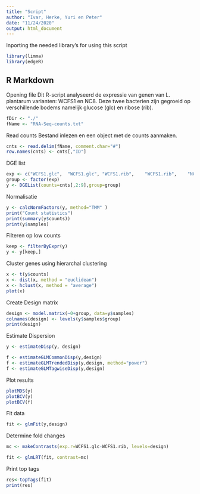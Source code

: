 ```yaml
---
title: "Script"
author: "Ivar, Herke, Yuri en Peter"
date: "11/24/2020"
output: html_document
---
```


Inporting the needed library's for using this script
```r
library(limma)
library(edgeR)
```

## R Markdown

Opening file
Dit R-script analyseerd de expressie van genen van L. plantarum varianten: WCFS1 en NC8. Deze twee bacterien zijn gegroeid op verschillende bodems namelijk glucose (glc) en ribose (rib).
```r
fDir <- "./"
fName <- "RNA-Seq-counts.txt"
```

Read counts
Bestand inlezen en een object met de counts aanmaken.
```r
cnts <- read.delim(fName, comment.char="#")
row.names(cnts) <- cnts[,"ID"]
```


DGE list

```r
exp <- c("WCFS1.glc",  "WCFS1.glc",	"WCFS1.rib",	"WCFS1.rib",	"NC8.glc",	"NC8.glc",	"NC8.rib",	"NC8.rib")
group <- factor(exp)
y <- DGEList(counts=cnts[,2:9],group=group)
```


Normalisatie

```r
y <- calcNormFactors(y, method="TMM" )
print("Count statistics")
print(summary(y$counts))
print(y$samples)
```

Filteren op low counts
```r
keep <- filterByExpr(y)
y <- y[keep,]
```

Cluster genes using hierarchal clustering

```r
x <- t(y$counts)
x <- dist(x, method = "euclidean")
x <- hclust(x, method = "average")
plot(x)
```

Create Design matrix

```r
design <- model.matrix(~0+group, data=y$samples)
colnames(design) <- levels(y$samples$group)
print(design)
```

Estimate Dispersion

```r
y <- estimateDisp(y, design)

f <- estimateGLMCommonDisp(y,design)
f <- estimateGLMTrendedDisp(y,design, method="power")
f <- estimateGLMTagwiseDisp(y,design)
```

Plot results

```r
plotMDS(y)
plotBCV(y)
plotBCV(f)
```

Fit data

```r
fit <- glmFit(y,design)
```

Determine fold changes

```r
mc <- makeContrasts(exp.r=WCFS1.glc-WCFS1.rib, levels=design)

fit <- glmLRT(fit, contrast=mc)
```

Print top tags

```r
res<-topTags(fit)
print(res)
```